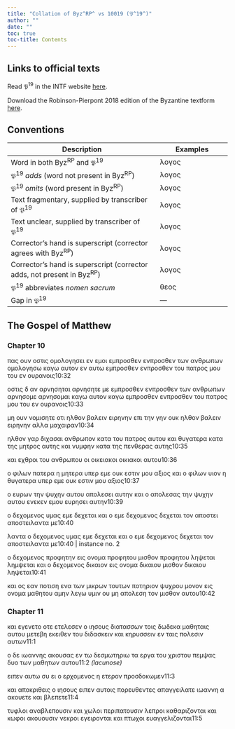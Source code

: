 ```yaml
---
title: "Collation of Byz^RP^ vs 10019 (𝔓^19^)"
author: ""
date: ""
toc: true
toc-title: Contents
---
```


::: {.callout-note appearance="minimal" icon="false" collapse="true"}
# Links to official texts

Read 𝔓^19^ in the INTF website [here](https://ntvmr.uni-muenster.de/manuscript-workspace?docID=10019).

Download the Robinson-Pierpont 2018 edition of the Byzantine textform [here](https://web.archive.org/web/20210413060536/https://byzantinetext.com/wp-content/uploads/2021/03/robinson-pierpont-2018-gnt-edition.pdf).


:::


::: {.callout-note appearance="minimal" icon="false" collapse="true"}
# Conventions

| Description                                                              	| Examples                           	|
|--------------------------------------------------------------------------	|------------------------------------	|
| Word in both Byz^RP^ and 𝔓^19^                                   	| λογος                              	|
| 𝔓^19^ *adds* (word not present in Byz^RP^)                       	| [λογος]{.greek-added}            	|
| 𝔓^19^ *omits* (word present in Byz^RP^)                          	| [λογος]{.greek-omitted}          	|
| Text fragmentary, supplied by transcriber of 𝔓^19^               	| [λογος]{.greek-supplied}         	|
| Text unclear, supplied by transcriber of 𝔓^19^                   	| [λογος]{.unclear}                	|
| Corrector's hand is superscript (corrector agrees with Byz^RP^)          	| [λογος]{.corr}                   	|
| Corrector's hand is superscript (corrector adds, not present in Byz^RP^) 	| [[λογος]{.corr}]{.greek-added} 	|
| 𝔓^19^ abbreviates *nomen sacrum*                                 	| [θεος]{.greek-abbr}            	|
| Gap in 𝔓^19^                                                     	| [―]{.gap}                        	|
:::

## The Gospel of Matthew

### Chapter 10

[πας]{.greek-omitted} [ουν]{.greek-omitted} [οστις]{.greek-omitted} [ομολογησει]{.greek-omitted} [εν]{.greek-omitted} [εμοι]{.greek-omitted} [εμπροσθεν]{.greek-omitted} [[ενπ]{.unclear}[ροσ]{.greek-supplied}[θεν]{.unclear}]{.greek-added} [των]{.unclear} [ανθρωπων]{.greek-supplied} [ομολο]{.greek-supplied}[γ]{.greek-supplied}[ησω]{.unclear} [καγ]{.greek-supplied}[ω]{.unclear} [[αυτ]{.unclear}ον]{.greek-added} [εν]{.greek-omitted} [αυτω]{.greek-omitted} [εμπροσθεν]{.greek-omitted} [εν[προ]{.unclear}[σθεν]{.greek-supplied}]{.greek-added} [του]{.greek-supplied} [πατρος]{.greek-supplied} μου τ[ου]{.greek-supplied} [ε]{.greek-supplied}[ν]{.unclear} ο[υραν]{.unclear}οις[10:32]{.aside}

[οσ]{.unclear}[τις]{.greek-supplied} [δ]{.greek-supplied} [αν]{.greek-supplied} [αρνησηται]{.greek-omitted} [[αρνη]{.greek-supplied}ση[τ]{.unclear}ε]{.greek-added} με [εμπροσθεν]{.greek-omitted} [ε[ν]{.unclear}προσθεν]{.greek-added} τ[ω]{.unclear}[ν]{.greek-supplied} [ανθρωπων]{.greek-supplied} [[[αρ]{.unclear}ν[ησ]{.unclear}[ομε]{.greek-supplied}]{.unclear}]{.greek-added} [[αρ]{.unclear}ν[ησ]{.unclear}[ομ]{.greek-supplied}[αι]{.unclear}]{.corr} [[κ]{.unclear}α[γ]{.unclear}ω]{.greek-added} [αυτο]{.unclear}ν [καγω]{.greek-omitted} [εμπροσθεν]{.greek-omitted} [[ε]{.unclear}ν[π]{.unclear}[ροσθεν]{.greek-supplied}]{.greek-added} [του]{.greek-supplied} πατρ[ο]{.unclear}ς μου [τ]{.unclear}ου ε[ν]{.unclear} ο[υ]{.unclear}ρα[νοις]{.greek-supplied}[10:33]{.aside}

[μη]{.greek-supplied} [ουν]{.greek-added} νομιση[τε]{.unclear} οτι ηλ[θον]{.greek-supplied} [βαλειν]{.greek-supplied} ειρηνην επι την [γ]{.unclear}ην [ουκ]{.greek-supplied} [ηλθον]{.greek-supplied} [βαλειν]{.greek-supplied} [ειρηνην]{.greek-supplied} [αλλα]{.greek-supplied} [μαχαιραν]{.greek-supplied}[10:34]{.aside}

[ηλθον]{.greek-supplied} [γαρ]{.greek-supplied} διχασ[α]{.unclear}ι α[νθ]{.unclear}[ρωπον]{.greek-supplied} [κα]{.greek-supplied}[τα]{.greek-supplied} [του]{.greek-supplied} [π]{.greek-supplied}[α]{.unclear}τρος αυ[του]{.unclear} [και]{.greek-supplied} [θυ]{.greek-supplied}[γατερα]{.greek-supplied} [κ]{.greek-supplied}[ατα]{.unclear} [τ]{.unclear}[ης]{.greek-supplied} [μητρος]{.greek-supplied} [αυτης]{.greek-supplied} [και]{.greek-supplied} [νυμφην]{.greek-supplied} [κα]{.greek-supplied}[τ]{.unclear}α τ[ης]{.unclear} [πενθερας]{.greek-supplied} [αυτης]{.greek-supplied}[10:35]{.aside}

[και]{.greek-supplied} [εχθροι]{.greek-supplied} [το]{.unclear}[υ]{.greek-supplied} α[νθρω]{.unclear}[που]{.greek-supplied} [οι]{.greek-supplied} [οικειακοι]{.greek-omitted} [[οικι]{.greek-supplied}[ακοι]{.greek-supplied}]{.greek-added} α[υτ]{.greek-supplied}[ο]{.unclear}υ[10:36]{.aside}

ο φ[ιλ]{.unclear}[ων]{.greek-supplied} [πατερα]{.greek-supplied} [η]{.greek-supplied} [μη]{.greek-supplied}[τ]{.unclear}ερ[α]{.unclear} υπ[ερ]{.unclear} εμε [ουκ]{.unclear} [ε]{.unclear}[στιν]{.greek-supplied} [μου]{.greek-supplied} [α]{.greek-supplied}ξιος [και]{.greek-omitted} [ο]{.greek-omitted} [φιλων]{.greek-omitted} [υιον]{.greek-omitted} [η]{.greek-omitted} [θυγατερα]{.greek-omitted} [υπερ]{.greek-omitted} [εμε]{.greek-omitted} [ουκ]{.greek-omitted} [εστιν]{.greek-omitted} [μου]{.greek-omitted} [αξιος]{.greek-omitted}[10:37]{.aside}

ο ευρω[ν]{.unclear} την [ψυχην]{.greek-supplied} [αυτου]{.greek-supplied} [α]{.unclear}[πο]{.greek-supplied}[λεσ]{.unclear}[ει]{.greek-supplied} [αυτ]{.unclear}η[ν]{.unclear} [κα]{.unclear}[ι]{.greek-supplied} [ο]{.greek-supplied} [απολεσας]{.greek-supplied} την ψυχην α[υ]{.unclear}τ[ου]{.unclear} [εν]{.unclear}[εκεν]{.greek-supplied} [εμου]{.greek-supplied} ευρησει αυτη[ν]{.unclear}[10:39]{.aside}

[ο]{.greek-supplied} [δ]{.greek-supplied}[εχ]{.unclear}[ομενος]{.greek-supplied} υμας εμ[ε]{.unclear} δεχετ[α]{.greek-supplied}[ι]{.unclear} [και]{.greek-supplied} [ο]{.greek-supplied} [εμε]{.greek-supplied} [δε]{.greek-supplied}χομ[ε]{.unclear}νος δεχε[ται]{.unclear} [τ]{.unclear}ο[ν]{.greek-supplied} [[αποστει]{.greek-supplied}]{.greek-added} [αποστειλαντα]{.greek-omitted} [με]{.greek-omitted}[10:40]{.aside}

[[λαντα]{.greek-supplied}]{.greek-added} [ο]{.greek-omitted} [δεχομενος]{.greek-omitted} [υμας]{.greek-omitted} [εμε]{.greek-omitted} [δεχεται]{.greek-omitted} [και]{.greek-omitted} [ο]{.greek-omitted} [εμε]{.greek-omitted} [δεχομενος]{.greek-omitted} [δεχεται]{.greek-omitted} [τον]{.greek-omitted} [αποστειλαντα]{.greek-omitted} [με]{.greek-supplied}[10:40 | instance no. 2]{.aside}

[ο]{.greek-supplied} [δ]{.greek-supplied}[ε]{.unclear}χομ[ε]{.unclear}ν[ος]{.unclear} πρ[οφ]{.unclear}η[την]{.unclear} [εις]{.greek-supplied} [ονομ]{.greek-supplied}[α]{.unclear} [πρ]{.unclear}οφη[το]{.unclear}υ [μισθο]{.greek-supplied}[ν]{.unclear} [π]{.unclear}ρο[φητου]{.greek-supplied} [ληψεται]{.greek-omitted} [[λη]{.greek-supplied}μ[ψεται]{.unclear}]{.greek-added} [και]{.unclear} [ο]{.unclear} [δ]{.unclear}[εχο]{.greek-supplied}[μενος]{.unclear} [δικαιον]{.greek-supplied} [ε]{.greek-supplied}[ι]{.unclear}ς ονομα [δικ]{.unclear}αιο[υ]{.unclear} μισ[θον]{.unclear} [δικαιου]{.greek-supplied} [λ]{.greek-supplied}[ηψ]{.unclear}ετ[α]{.unclear}ι[10:41]{.aside}

[και]{.unclear} [ος]{.unclear} [εαν]{.unclear} [πο]{.unclear}[τιση]{.greek-supplied} [εν]{.greek-supplied}[α]{.unclear} των μι[κρ]{.unclear}ων [τ]{.unclear}ο[υτων]{.unclear} [ποτηριο]{.greek-supplied}[ν]{.unclear} [ψ]{.unclear}υχρ[ου]{.unclear} [μ]{.unclear}ο[νον]{.unclear} εις ο[νομα]{.greek-supplied} [μ]{.greek-supplied}[α]{.unclear}θητ[ου]{.unclear} [αμην]{.unclear} [λ]{.greek-supplied}[ε]{.unclear}γω υμι[ν]{.unclear} [ου]{.greek-supplied} [μη]{.greek-supplied} [α]{.greek-supplied}[πο]{.unclear}[λεσ]{.greek-supplied}[η]{.unclear} [τον]{.greek-supplied} [μισθον]{.greek-supplied} [αυ]{.greek-supplied}[του]{.greek-supplied}[10:42]{.aside}

### Chapter 11

[κα]{.greek-supplied}[ι]{.unclear} ε[γενετο]{.greek-supplied} [οτε]{.greek-supplied} [ετελεσεν]{.greek-supplied} [ο]{.greek-supplied} [ιη]{.greek-supplied}[σους]{.greek-supplied} [δι]{.greek-supplied}[α]{.unclear}τ[ασ]{.greek-supplied}[σων]{.unclear} [το]{.unclear}[ις]{.greek-supplied} [δωδεκα]{.greek-supplied} [μα]{.greek-supplied}[θηταις]{.greek-supplied} [αυ]{.unclear}[το]{.greek-supplied}[υ]{.unclear} [με]{.greek-supplied}[τ]{.unclear}[εβη]{.greek-supplied} [εκειθεν]{.greek-supplied} [του]{.greek-supplied} [διδα]{.greek-supplied}σ[κ]{.unclear}[ειν]{.greek-supplied} [και]{.unclear} [κηρυσσειν]{.greek-supplied} [εν]{.greek-supplied} [ταις]{.greek-supplied} [πο]{.unclear}[λεσιν]{.greek-supplied} [αυτων]{.greek-supplied}[11:1]{.aside}

[ο]{.greek-supplied} [δε]{.greek-supplied} [ιω]{.greek-supplied}[αννης]{.greek-supplied} [α]{.greek-supplied}κ[ο]{.unclear}[υσας]{.greek-supplied} [εν]{.greek-supplied} [τω]{.greek-supplied} [δεσμωτηριω]{.greek-supplied} [τα]{.greek-omitted} [εργα]{.greek-omitted} [του]{.greek-omitted} [χριστου]{.greek-omitted} [πεμψας]{.greek-omitted} [δυο]{.greek-omitted} [των]{.greek-omitted} [μαθητων]{.greek-omitted} [αυτου]{.greek-omitted}[[11:2 *(lacunose)*]{.lacunose}]{.aside}

[ειπεν]{.greek-omitted} [αυ]{.greek-supplied}[τω]{.greek-supplied} [συ]{.greek-supplied} [ει]{.greek-supplied} ο [ερχομεν]{.unclear}[ος]{.greek-supplied} [η]{.greek-supplied} [ετερον]{.greek-supplied} [προσδο]{.greek-supplied}[κωμε]{.unclear}[ν]{.greek-supplied}[11:3]{.aside}

[και]{.greek-supplied} [αποκριθεις]{.greek-supplied} [ο]{.greek-supplied} [ιη]{.greek-supplied}[σους]{.greek-supplied} [ει]{.greek-supplied}[π]{.unclear}εν αυ[τοι]{.unclear}[ς]{.greek-supplied} [πο]{.greek-supplied}[ρευθ]{.unclear}ε[ν]{.unclear}[τ]{.greek-supplied}[ε]{.unclear}[ς]{.greek-supplied} [απαγγει]{.greek-supplied}λατε [ιωαν]{.unclear}[νη]{.greek-supplied} [α]{.unclear} α[κου]{.unclear}[ετε]{.greek-supplied} [και]{.greek-supplied} [β]{.greek-supplied}[λεπετ]{.unclear}[ε]{.greek-supplied}[11:4]{.aside}

[τυφ]{.unclear}[λο]{.greek-supplied}[ι]{.unclear} [ανα]{.unclear}[βλεπου]{.greek-supplied}[σιν]{.greek-supplied} [και]{.greek-supplied} χω[λοι]{.unclear} π[εριπα]{.unclear}[τουσιν]{.greek-supplied} [λεπροι]{.greek-omitted} [καθαριζονται]{.greek-omitted} [και]{.greek-omitted} [κωφοι]{.greek-omitted} [ακουουσιν]{.greek-omitted} [νεκροι]{.greek-omitted} [εγειρονται]{.greek-omitted} [και]{.greek-omitted} [πτωχοι]{.greek-omitted} [ευαγγελιζονται]{.greek-omitted}[11:5]{.aside}

